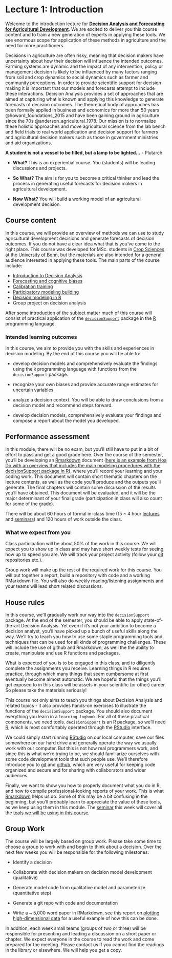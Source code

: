 # Lecture 1: Introduction {#introduction} 
<!-- use the {#introduction} syntax to create a label that can be referenced with [Introduction](#introduction) -->

Welcome to the introduction lecture for [**Decision Analysis and Forecasting for Agricultural Development**](https://www.lf.uni-bonn.de/en/studying/downloads/coursebook2020/module-msc-npw2020). We are excited to deliver you this course content and to train a new generation of experts in applying these tools. We see enormous scope for application of these methods in agriculture and the need for more practitioners.  

Decisions in agriculture are often risky, meaning that decision makers have uncertainty about how their decision will influence the intended outcomes. Farming systems are dynamic and the impact of any intervention, policy or management decision is likely to be influenced by many factors ranging from soil and crop dynamics to social dynamics such as farmer and community perceptions. In order to provide scientific support for decision making it is important that our models and forecasts attempt to include these interactions. Decision Analysis provides a set of approaches that are aimed at capturing what is known and applying this knowledge to generate forecasts of decision outcomes. The theoretical body of approaches has been formally applied in business and economics for more than 50 years @howard_foundations_2015 and have been gaining ground in agriculture since the 70s @anderson_agricultural_1978. Our mission is to normalize these holistic approaches and move agricultural science from the lab bench and field trials to real world application and decision support for farmers and agricultural decision makers such as those in government ministries and aid organizations.  

**A student is not a vessel to be filled, but a lamp to be lighted…** - Plutarch

-	**What?** This is an experiential course. You (students) will be leading discussions and projects. 

-	**So What?** The aim is for you to become a critical thinker and lead the process in generating useful forecasts for decision makers in agricultural development.

-	**Now What?** You will build a working model of an agricultural development decision.

## Course content

In this course, we will provide an overview of methods we can use to study agricultural development decisions and generate forecasts of decision outcomes. If you do not have a clear idea what that is you've come to the right place. This course was developed for MSc. students in [Crop Sciences](https://www.lf.uni-bonn.de/en/studying/master/npw) at the [University of Bonn](https://www.uni-bonn.de/startpage?set_language=en), but the materials are also intended for a general audience interested in applying these tools. The main parts of the course include:

- [Introduction to Decision Analysis](#decision_analysis)
- [Forecasting and cognitive biases](#biases)
- [Calibration training](#calibration)
- [Participatory modeling building](#participatory_methods)
- [Decision modeling in R](#model_programming)
- Group project on decision analysis

After some introduction of the subject matter much of this course will consist of practical application of the [`decisionSupport`](https://cran.r-project.org/web/packages/decisionSupport/index.html) package in the [R](https://www.r-project.org/) programming language. 

### Intended learning outcomes

In this course, we aim to provide you with the skills and experiences in decision modeling. By the end of this course you will be able to: 

- develop decision models and comprehensively evaluate the findings using the `R` programming language with functions from the `decisionSupport` package. 

- recognize your own biases and provide accurate range estimates for uncertain variables. 

- analyze a decision context. You will be able to draw conclusions from a decision model and recommend steps forward. 

- develop decision models, comprehensively evaluate your findings and compose a report about the model you developed.

## Performance assessment

In this module, there will be no exam, but you'll still have to put in a bit of effort to pass and get a good grade here. Over the course of the semester, you'll be developing an [Rmarkdown](https://rmarkdown.rstudio.com/) document ([here is an example from Hoa Do with an overview that includes the main modeling procedures with the decisionSupport package in R](http://inresgb-lehre.iaas.uni-bonn.de/Methodology_outline.html)), where you'll record your learning and your coding work. This document will contain short thematic chapters on the lecture contents, as well as the code you'll produce and the outputs you'll generate. The final chapters will contain some discussion of the results you'll have obtained. This document will be evaluated, and it will be the major determinant of your final grade (participation in class will also count for some of the grade).

There will be about 60 hours of formal in-class time (15 ~ 4 hour [lectures](#lecture_schedule) and [seminars](#seminar_schedule)) and 120 hours of work outside the class.

### What we expect from you

Class participation will be about 50% of the work in this course.	We will expect you to show up in class and may have short weekly tests for seeing how up to speed you are. We will track your project activity (follow your [git](github.com) repositories etc.). 

Group work will make up the rest of the required work for this course. You will put together a report, build a repository with code and a working RMarkdown file. You will also do weekly reading/listening assignments and your teams will lead short related discussions.

## House rules

In this course, we'll gradually work our way into the `decisionSupport` package. At the end of the semester, you should be able to apply state-of-the-art Decision Analysis. Yet even if it's not your ambition to become a  decision analyst, you'll have picked up a bunch of useful skills along the way. We'll try to teach you how to use some staple programming tools and techniques that can be used for all kinds of programming challenges. These will include the use of github and Rmarkdown, as well the the ability to create, manipulate and use R functions and packages.

What is expected of you is to be engaged in this class, and to diligently complete the assignments you receive. Learning things in R requires practice, through which many things that seem cumbersome at first eventually become almost automatic. We are hopeful that the things you'll get exposed to in this class will be assets in your scientific (or other) career. So please take the materials seriously!

This course not only aims to teach you things about Decision Analysis and related topics - it also provides hands-on exercises to illustrate the functions of the `decisionSupport` package. You should also document everything you learn in a `learning logbook`. For all of these practical components, we need tools. `decisionSupport` is an R package, so we'll need [R](https://www.r-project.org/), which is most comfortably operated through the [RStudio](https://rstudio.com/) interface.

We could simply start running [RStudio](https://rstudio.com/) on our local computer, save our files somewhere on our hard drive and generally operate the way we usually work with our computer. But this is not how real programmers work, and since this is what we're trying to be, we should familiarize ourselves with some code development tools that such people use. We'll therefore introduce you to [git](https://git-scm.com/) and [github](https://github.com/), which are very useful for keeping code organized and secure and for sharing with collaborators and wider audiences. 

Finally, we want to show you how to properly document what you do in R, and how to compile professional-looking reports of your work. This is what [Rmarkdown](https://rmarkdown.rstudio.com/) helps us do. Some of this may be a bit confusing in the beginning, but you'll probably learn to appreciate the value of these tools, as we keep using them in this module. The [seminar](#tools) this week  will cover all the [tools we will be using in this course](#tools).

## Group Work

The course will be largely based on group work. Please take some time to choose a group to work with and begin to think about a decision. Over the next few weeks you will be responsible for the following milestones: 

-	Identify a decision

-	Collaborate with decision makers on decision model development (qualitative)

-	Generate model code from qualitative model and parameterize (quantitative step)

-	Generate a git repo with code and documentation

-	Write a ~ 5,000 word paper in RMarkdown, see this report on [plotting high-dimensional data](http://htmlpreview.github.io/?https://github.com/hortibonn/Plotting-High-Dimensional-Data/blob/master/HighDimensionalData.html) for a useful example of how this can be done.

In addition, each week small teams (groups of two or three) will be responsible for presenting and leading a discussion on a short paper or chapter. We expect everyone in the course to read the work and come prepared for the meeting. Please contact us if you cannot find the readings in the library or elsewhere. We will help you get a copy. 

<!-- Come prepared: Watch TED Talks: Sir Ken Robinson and Hans Rosling -	Rosling (TED Talks / selected work from ‘Factfulness’) 
-	Ken Robinson (TED Talks / selected work from ‘Out of Our Minds’) -->

